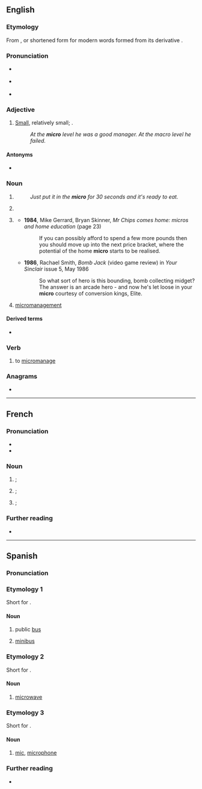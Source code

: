 {{also|Micro|micro-}}
==English==

===Etymology===
From {{der|en|grc|μικρός||small}}, or shortened form for modern words formed from its derivative {{m|en|micro-}}.

===Pronunciation===
* {{a|US}} {{IPA|en|/ˈmaɪ.kɹoʊ/}}
* {{a|UK}} {{IPA|en|/ˈmaɪ.kɹəʊ/}}
* {{audio|en|LL-Q1860 (eng)-Vealhurl-micro.wav |Audio (UK)}}

===Adjective===
{{en-adj}}

# [[small|Small]], relatively small; {{non-gloss definition|used to contrast levels of the noun modified}}.
#: ''At the '''micro''' level he was a good manager. At the macro level he failed.''

====Antonyms====
* {{l|en|macro}}

===Noun===
{{en-noun|~}}

# {{lb|en|colloquial}} {{clipping of|en|microwave oven}}
#: ''Just put it in the '''micro''' for 30 seconds and it's ready to eat.''
# {{lb|en|colloquial|economics|uncountable}} {{clipping of|en|microeconomics}}
# {{lb|en|computing|dated|countable}} {{form of|en|short form|microcomputer}}
#* '''1984''', Mike Gerrard, Bryan Skinner, ''Mr Chips comes home: micros and home education'' (page 23)
#*: If you can possibly afford to spend a few more pounds then you should move up into the next price bracket, where the potential of the home '''micro''' starts to be realised.
#* '''1986''', Rachael Smith, ''Bomb Jack'' (video game review) in ''Your Sinclair'' issue 5, May 1986
#*: So what sort of hero is this bounding, bomb collecting midget? The answer is an arcade hero - and now he's let loose in your '''micro''' courtesy of conversion kings, Elite.
# {{lb|en|gaming|slang|uncountable}} [[micromanagement]]

====Derived terms====
* {{sense|microcomputer}} {{l|en|micromania}}

===Verb===
{{en-verb|pres_3sg2=microes}}

# {{lb|en|gaming slang}} to [[micromanage]]

===Anagrams===
* {{anagrams|en|a=cimor|Romic|cormi|moric}}

----

==French==

===Pronunciation===
* {{audio|fr|LL-Q150 (fra)-Lepticed7-micro.wav|Audio}}
* {{audio|fr|LL-Q150 (fra)-DSwissK-micro.wav|Audio (Switzerland)}}

===Noun===
{{fr-noun|m}}

# {{l|en|mic|gloss=microphone}}; {{clipping of|fr|microphone}}
# {{l|en|micro|gloss=microcomputer}}; {{clipping of|fr|micro-ordinateur}}
# {{gloss|obsolete}} {{l|en|microscope}}; {{clipping of|fr|microscope}}

===Further reading===
* {{R:TLFi}}

----

==Spanish==

===Pronunciation===
{{es-IPA}}

===Etymology 1===
Short for {{m|es|microbús}}.

====Noun====
{{es-noun|m}}

# {{lb|es|Chile|Argentina}} public [[bus]]
#: {{syn|es|ómnibus|colectivo}}
# {{lb|es|Mexico}} [[minibus]]
#: {{syn|es|pesero|combi}}

===Etymology 2===
Short for {{m|es|microondas}}.

====Noun====
{{es-noun|m}}

# {{lb|es|Spain}} [[microwave]]

===Etymology 3===
Short for {{m|es|micrófono}}.

====Noun====
{{es-noun|m}}

# {{lb|es|Spain}} [[mic]], [[microphone]]

===Further reading===
* {{R:DRAE}}